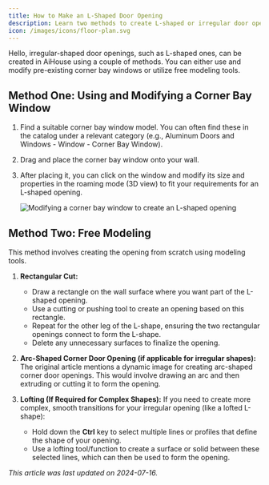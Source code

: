 ```yaml
---
title: How to Make an L-Shaped Door Opening
description: Learn two methods to create L-shaped or irregular door openings in AiHouse, using corner bay windows or free modeling techniques.
icon: /images/icons/floor-plan.svg
---
```


Hello, irregular-shaped door openings, such as L-shaped ones, can be created in AiHouse using a couple of methods. You can either use and modify pre-existing corner bay windows or utilize free modeling tools.

## Method One: Using and Modifying a Corner Bay Window

1.  Find a suitable corner bay window model. You can often find these in the catalog under a relevant category (e.g., Aluminum Doors and Windows - Window - Corner Bay Window).
2.  Drag and place the corner bay window onto your wall.
3.  After placing it, you can click on the window and modify its size and properties in the roaming mode (3D view) to fit your requirements for an L-shaped opening.

    ![Modifying a corner bay window to create an L-shaped opening](https://ai-study1.3vjia.com/aihouse-web/05bafdc3-9004-4fa5-afb2-0e28c6981c14.png)

## Method Two: Free Modeling

This method involves creating the opening from scratch using modeling tools.

1.  **Rectangular Cut:**
    *   Draw a rectangle on the wall surface where you want part of the L-shaped opening.
    *   Use a cutting or pushing tool to create an opening based on this rectangle.
    *   Repeat for the other leg of the L-shape, ensuring the two rectangular openings connect to form the L-shape.
    *   Delete any unnecessary surfaces to finalize the opening.
    <!-- Image: Dynamic image placeholder - Steps for creating an L-shaped opening with free modeling (rectangular cut) -->

2.  **Arc-Shaped Corner Door Opening (if applicable for irregular shapes):**
    The original article mentions a dynamic image for creating arc-shaped corner door openings. This would involve drawing an arc and then extruding or cutting it to form the opening.
    <!-- Image: Dynamic image placeholder - Steps for creating an arc-shaped corner door opening -->

3.  **Lofting (If Required for Complex Shapes):**
    If you need to create more complex, smooth transitions for your irregular opening (like a lofted L-shape):
    *   Hold down the **Ctrl** key to select multiple lines or profiles that define the shape of your opening.
    *   Use a lofting tool/function to create a surface or solid between these selected lines, which can then be used to form the opening.

*This article was last updated on 2024-07-16.*
